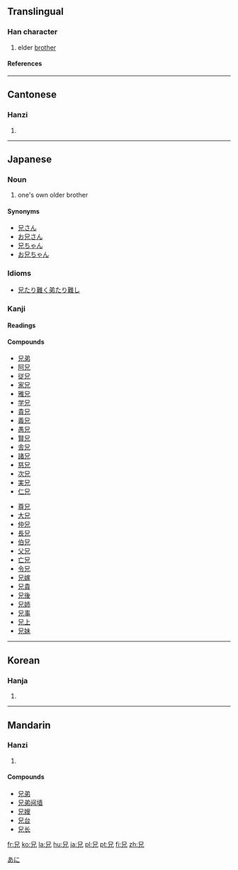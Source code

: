 ==Translingual==
===Han character===
{{Han char|rad=儿|as=03|sn=5|four=6021<sub>0</sub>|canj=口竹山 (RHU)}}
# elder [[brother]]
====References====
{{Han ref|kx=0123.090|dkj=01343|dj=0259.030|hdz=10266.040|uh=5144|ud=20804|bh=A553|bd=42323}}
----
==Cantonese==
===Hanzi===
{{yue-hanzi|jyut=|y=hing1}}
# {{defn|Cantonese}}
----
== Japanese ==
[[Category:1000_Japanese_basic_words|あに]]
===Noun===
{{janoun|あに|ani}}
# one's own older brother


====Synonyms====
*[[兄さん]]
*[[お兄さん]]
*[[兄ちゃん]]
*[[お兄ちゃん]]


===Idioms===
*[[兄たり難く弟たり難し]]


===Kanji===
{{ja-kanji|grade=|rs=儿03}}
====Readings====
{{ja-readings|on=[[けい]] ([[kei]]), [[きょう]] ([[kyō]])|kun=[[あに]] ([[ani]]), [[え]] ([[e]])}}
====Compounds====
{{top2}}
*[[兄弟]]
*[[阿兄]]
*[[従兄]]
*[[家兄]]
*[[雅兄]]
*[[学兄]]
*[[貴兄]]
*[[義兄]]
*[[愚兄]]
*[[賢兄]]
*[[舎兄]]
*[[諸兄]]
*[[慈兄]]
*[[次兄]]
*[[実兄]]
*[[仁兄]]
{{mid2}}
*[[尊兄]]
*[[大兄]]
*[[仲兄]]
*[[長兄]]
*[[伯兄]]
*[[父兄]]
*[[亡兄]]
*[[令兄]]
*[[兄嫁]]
*[[兄貴]]
*[[兄後]]
*[[兄姉]]
*[[兄事]]
*[[兄上]]
*[[兄妹]]
{{bottom}}
----
==Korean==
===Hanja===
{{ko-hanja|hangeul=형|eumhun=맏|rv=hyeong|mr=hyŏng}}
# {{defn|Korean}}
----
==Mandarin==
===Hanzi===
{{cmn-hanzi|pin=[[xiōng]] (xiong1)|wg=hsiung<sup>1</sup>}}
# {{defn|Mandarin}}

====Compounds====
*[[兄弟]]
*[[兄弟阋墙]]
*[[兄嫂]]
*[[兄台]]
*[[兄长]]

[[fr:兄]]
[[ko:兄]]
[[la:兄]]
[[hu:兄]]
[[ja:兄]]
[[pl:兄]]
[[pt:兄]]
[[fi:兄]]
[[zh:兄]]